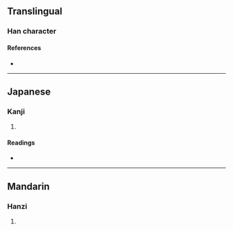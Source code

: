 {{character info}}
==Translingual==

===Han character===
{{Han char|rn=19|rad=力|as=06|sn=8|four=|canj=GGKS,XGGKS|ids=⿰圭力}}

====References====
* {{Han ref|kx=0147.110|dkj=02333|hdz=10369.100|uh=52B8|ud=21176}}

----

==Japanese==

===Kanji===
{{ja-kanji|grade=|rs=力06}}

# {{rfdef|ja|sort=力06}}

====Readings====
* {{ja-readings|on=[[あい]] (ai), [[あ]] (a)|kun=[[せまる]] (semaru)}}

----

==Mandarin==

===Hanzi===
{{cmn-hanzi|pin=[[wā]] ([[wa1]])|wg=wa<sup>1</sup>}}

# {{rfdef|cmn|sort=力06}}